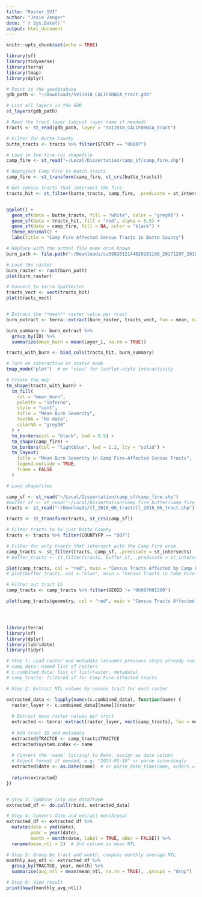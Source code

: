 ```yaml
---
title: "Raster_SVI"
author: "Josie Zenger"
date: "`r Sys.Date()`"
output: html_document
---
```


```r
knitr::opts_chunk$set(echo = TRUE)
```

```r

library(sf)
library(tidyverse)
library(terra)
library(tmap)
library(dplyr)

```

```r

# Point to the geodatabase
gdb_path <- "~/Downloads/SVI2018_CALIFORNIA_tract.gdb"

# List all layers in the GDB
st_layers(gdb_path)

# Read the tract layer (adjust layer name if needed)
tracts <- st_read(gdb_path, layer = "SVI2018_CALIFORNIA_tract")

# Filter for Butte County
butte_tracts <- tracts %>% filter(STCNTY == "06007")

# Load in the fire roi shapefile
camp_fire <- st_read("~/Local/Dissertation/camp_sf/camp_fire.shp")

# Reproject Camp Fire to match tracts
camp_fire <- st_transform(camp_fire, st_crs(butte_tracts))

# Get census tracts that intersect the fire
tracts_hit <- st_filter(butte_tracts, camp_fire, .predicate = st_intersects)


ggplot() +
  geom_sf(data = butte_tracts, fill = "white", color = "grey90") +
  geom_sf(data = tracts_hit, fill = "red", alpha = 0.5) +
  geom_sf(data = camp_fire, fill = NA, color = "black") +
  theme_minimal() +
  labs(title = "Camp Fire Affected Census Tracts in Butte County")


```

```r

# Replace with the actual file name once known
burn_path <- file.path("~/Downloads/ca3982012144020181108_20171207_20181210_ravg_data/ca3982012144020181108_20171207_20181210_rdnbr_cc5.tif")

# Load the raster
burn_raster <- rast(burn_path)
plot(burn_raster)

# Convert to terra SpatVector
tracts_vect <- vect(tracts_hit)
plot(tracts_vect)


# Extract the **mean** raster value per tract
burn_extract <- terra::extract(burn_raster, tracts_vect, fun = mean, na.rm = TRUE)

burn_summary <- burn_extract %>%
  group_by(ID) %>%
  summarize(mean_burn = mean(Layer_1, na.rm = TRUE))

tracts_with_burn <- bind_cols(tracts_hit, burn_summary)

# Turn on interactive or static mode
tmap_mode("plot")  # or "view" for leaflet-style interactivity

# Create the map
tm_shape(tracts_with_burn) +
  tm_fill(
    col = "mean_burn",
    palette = "inferno",
    style = "cont",
    title = "Mean Burn Severity",
    textNA = "No data",
    colorNA = "grey90"
  ) +
  tm_borders(col = "black", lwd = 0.5) +
  tm_shape(camp_fire) +
  tm_borders(col = "lightblue", lwd = 1.2, lty = "solid") +
  tm_layout(
    title = "Mean Burn Severity in Camp Fire–Affected Census Tracts",
    legend.outside = TRUE,
    frame = FALSE
  )


```

```r
# Load shapefiles 

camp_sf <- st_read("~/Local/Dissertation/camp_sf/camp_fire.shp")
#buffer_sf <- st_read("~/Local/Dissertation/camp_fire_buffer/camp_fire_buffer.shp")
tracts <- st_read("~/Downloads/tl_2018_06_tract/tl_2018_06_tract.shp")

tracts <- st_transform(tracts, st_crs(camp_sf))

# Filter tracts to be just Butte County
tracts <- tracts %>% filter(COUNTYFP == "007")

# Filter for only tracts that intersect with the Camp Fire area
camp_tracts <- st_filter(tracts, camp_sf, .predicate = st_intersects)
# buffer_tracts <- st_filter(tracts, buffer_sf, .predicate = st_intersects)

plot(camp_tracts, col = "red", main = "Census Tracts Affected by Camp Fire")
# plot(buffer_tracts, col = "blue", main = "Census Tracts in Camp Fire Buffer Area")

# Filter out tract 15
camp_tracts <- camp_tracts %>% filter(GEOID != "06007001500")

plot(camp_tracts$geometry, col = "red", main = "Census Tracts Affected by Camp Fire (Excluding Tract 15)")





```

```r
library(terra)
library(sf)
library(dplyr)
library(lubridate)
library(tidyr)

# Step 1: Load raster and metadata (assumes previous steps already run)
# camp_data: named list of rasters
# c.combined_data: list of list(raster, metadata)
# camp_tracts: filtered sf for Camp Fire-affected tracts

# Step 2: Extract NTL values by census tract for each raster

extracted_data <- lapply(names(c.combined_data), function(name) {
  raster_layer <- c.combined_data[[name]]$raster
  
  # Extract mean raster values per tract
  extracted <- terra::extract(raster_layer, vect(camp_tracts), fun = mean, na.rm = TRUE)
  
  # Add tract ID and metadata
  extracted$TRACTCE <- camp_tracts$TRACTCE
  extracted$system.index <- name
  
  # Convert the 'name' (string) to Date, assign as date column
  # Adjust format if needed, e.g. "2023-05-10" or parse accordingly
  extracted$date <- as.Date(name)  # or parse_date_time(name, orders = c("ymd", "ymd HMS")) if complex
  
  return(extracted)
})


# Step 3: Combine into one dataframe
extracted_df <- do.call(rbind, extracted_data)

# Step 4: Convert date and extract month/year
extracted_df <- extracted_df %>%
  mutate(date = ymd(date),
         year = year(date),
         month = month(date, label = TRUE, abbr = FALSE)) %>%
  rename(mean_ntl = 2)  # 2nd column is mean NTL

# Step 5: Group by tract and month, compute monthly average NTL
monthly_avg_ntl <- extracted_df %>%
  group_by(TRACTCE, year, month) %>%
  summarise(avg_ntl = mean(mean_ntl, na.rm = TRUE), .groups = "drop")

# Step 6: View result
print(head(monthly_avg_ntl))



```